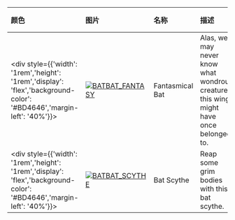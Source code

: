 | 颜色    | 图片                                                                                                                                                          | 名称            | 描述                                                                                  | 收集                       | 品质    | 交易 |
| :------ | :------------------------------------------------------------------------------------------------------------------------------------------------------------ | :-------------- | :------------------------------------------------------------------------------------ | :------------------------- | :------ | :--- |
| <div style={{'width': '1rem','height': '1rem','display': 'flex','background-color': '#BD4646','margin-left': '40%'}}></div> | [![BATBAT_FANTASY](https://items.kleientertainment.com/images/DST/BATBAT_FANTASY/small)](https://items.kleientertainment.com/images/DST/BATBAT_FANTASY/small) | Fantasmical Bat | Alas, we may never know what wondrous creature this wing might have once belonged to. | Fantasmical Collection     | Elegant | 否   |
| <div style={{'width': '1rem','height': '1rem','display': 'flex','background-color': '#BD4646','margin-left': '40%'}}></div> | [![BATBAT_SCYTHE](https://items.kleientertainment.com/images/DST/BATBAT_SCYTHE/small)](https://items.kleientertainment.com/images/DST/BATBAT_SCYTHE/small)    | Bat Scythe      | Reap some grim bodies with this bat scythe.                                           | Hallowed Nights Collection | Elegant | 否   |
